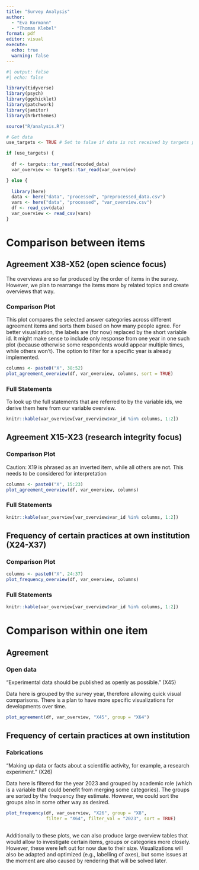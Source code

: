 ```yaml
---
title: "Survey Analysis"
author:
  - "Eva Kormann"
  - "Thomas Klebel"
format: pdf
editor: visual
execute: 
  echo: true
  warning: false
---
```


```r
#| output: false
#| echo: false

library(tidyverse)
library(psych)
library(ggchicklet)
library(patchwork)
library(janitor)
library(hrbrthemes)

source("R/analysis.R")

# Get data
use_targets <- TRUE # Set to false if data is not received by targets pipeline

if (use_targets) {
  
  df <- targets::tar_read(recoded_data)
  var_overview <- targets::tar_read(var_overview)

} else {
  
  library(here)
  data <- here("data", "processed", "preprocessed_data.csv")
  vars <- here("data", "processed", "var_overview.csv")
  df <- read_csv(data)
  var_overview <- read_csv(vars)
}
```

# Comparison between items

## Agreement X38-X52 (open science focus)

The overviews are so far produced by the order of items in the survey. However, we plan to rearrange the items more by related topics and create overviews that way.

### Comparison Plot

This plot compares the selected answer categories across different agreement items and sorts them based on how many people agree. For better visualization, the labels are (for now) replaced by the short variable id. It might make sense to include only response from one year in one such plot (because otherwise some respondents would appear multiple times, while others won't). The option to filter for a specific year is already implemented.

```r
columns <- paste0("X", 38:52)
plot_agreement_overview(df, var_overview, columns, sort = TRUE)
```

### Full Statements

To look up the full statements that are referred to by the variable ids, we derive them here from our variable overview.

```r
knitr::kable(var_overview[var_overview$var_id %in% columns, 1:2])
```

## Agreement X15-X23 (research integrity focus)

### Comparison Plot

Caution: X19 is phrased as an inverted item, while all others are not. This needs to be considered for interpretation

```r

columns <- paste0("X", 15:23)
plot_agreement_overview(df, var_overview, columns)
```

### Full Statements

```r
knitr::kable(var_overview[var_overview$var_id %in% columns, 1:2])
```

## Frequency of certain practices at own institution (X24-X37)

### Comparison Plot

```r
columns <- paste0("X", 24:37)
plot_frequency_overview(df, var_overview, columns)
```

### Full Statements

```r
knitr::kable(var_overview[var_overview$var_id %in% columns, 1:2])
```

# Comparison within one item

## Agreement

### Open data

"Experimental data should be published as openly as possible." (X45)

Data here is grouped by the survey year, therefore allowing quick visual comparisons. There is a plan to have more specific visualizations for developments over time.

```r
plot_agreement(df, var_overview, "X45", group = "X64")
```

## Frequency of certain practices at own institution

### Fabrications

"Making up data or facts about a scientific activity, for example, a research experiment." (X26)

Data here is filtered for the year 2023 and grouped by academic role (which is a variable that could benefit from merging some categories). The groups are sorted by the frequency they estimate. However, we could sort the groups also in some other way as desired.

```r
plot_frequency(df, var_overview, "X26", group = "X8",
               filter = "X64", filter_val = "2023", sort = TRUE)
```

## 

Additionally to these plots, we can also produce large overview tables that would allow to investigate certain items, groups or categories more closely. However, these were left out for now due to their size. Visualizations will also be adapted and optimized (e.g., labelling of axes), but some issues at the moment are also caused by rendering that will be solved later.
